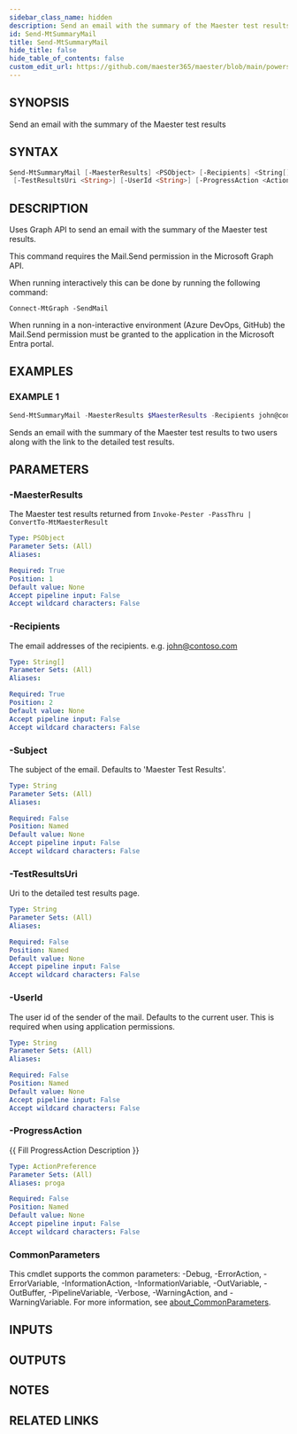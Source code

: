 ```yaml
---
sidebar_class_name: hidden
description: Send an email with the summary of the Maester test results
id: Send-MtSummaryMail
title: Send-MtSummaryMail
hide_title: false
hide_table_of_contents: false
custom_edit_url: https://github.com/maester365/maester/blob/main/powershell/public/Send-MtSummaryMail.ps1
---
```


## SYNOPSIS

Send an email with the summary of the Maester test results

## SYNTAX

```powershell
Send-MtSummaryMail [-MaesterResults] <PSObject> [-Recipients] <String[]> [-Subject <String>]
 [-TestResultsUri <String>] [-UserId <String>] [-ProgressAction <ActionPreference>] [<CommonParameters>]
```

## DESCRIPTION

Uses Graph API to send an email with the summary of the Maester test results.

This command requires the Mail.Send permission in the Microsoft Graph API.

When running interactively this can be done by running the following command:

```
Connect-MtGraph -SendMail
```

When running in a non-interactive environment (Azure DevOps, GitHub) the Mail.Send permission
must be granted to the application in the Microsoft Entra portal.

## EXAMPLES

### EXAMPLE 1

```powershell
Send-MtSummaryMail -MaesterResults $MaesterResults -Recipients john@contoso.com, sam@contoso.com -Subject 'Maester Results' -TestResultsUri "https://github.com/contoso/maester/runs/123456789"
```

Sends an email with the summary of the Maester test results to two users along with the link to the detailed test results.

## PARAMETERS

### -MaesterResults

The Maester test results returned from `Invoke-Pester -PassThru | ConvertTo-MtMaesterResult`

```yaml
Type: PSObject
Parameter Sets: (All)
Aliases:

Required: True
Position: 1
Default value: None
Accept pipeline input: False
Accept wildcard characters: False
```

### -Recipients

The email addresses of the recipients.
e.g.
john@contoso.com

```yaml
Type: String[]
Parameter Sets: (All)
Aliases:

Required: True
Position: 2
Default value: None
Accept pipeline input: False
Accept wildcard characters: False
```

### -Subject

The subject of the email.
Defaults to 'Maester Test Results'.

```yaml
Type: String
Parameter Sets: (All)
Aliases:

Required: False
Position: Named
Default value: None
Accept pipeline input: False
Accept wildcard characters: False
```

### -TestResultsUri

Uri to the detailed test results page.

```yaml
Type: String
Parameter Sets: (All)
Aliases:

Required: False
Position: Named
Default value: None
Accept pipeline input: False
Accept wildcard characters: False
```

### -UserId

The user id of the sender of the mail.
Defaults to the current user.
This is required when using application permissions.

```yaml
Type: String
Parameter Sets: (All)
Aliases:

Required: False
Position: Named
Default value: None
Accept pipeline input: False
Accept wildcard characters: False
```

### -ProgressAction

\{\{ Fill ProgressAction Description \}\}

```yaml
Type: ActionPreference
Parameter Sets: (All)
Aliases: proga

Required: False
Position: Named
Default value: None
Accept pipeline input: False
Accept wildcard characters: False
```

### CommonParameters

This cmdlet supports the common parameters: -Debug, -ErrorAction, -ErrorVariable, -InformationAction, -InformationVariable, -OutVariable, -OutBuffer, -PipelineVariable, -Verbose, -WarningAction, and -WarningVariable. For more information, see [about_CommonParameters](http://go.microsoft.com/fwlink/?LinkID=113216).

## INPUTS

## OUTPUTS

## NOTES

## RELATED LINKS
